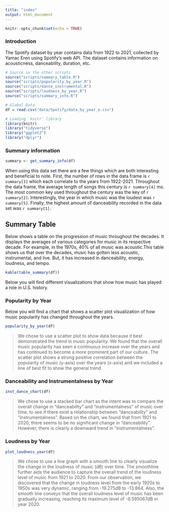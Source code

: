 ```yaml
---
title: "index"
output: html_document
---
```


```r
knitr::opts_chunk$set(echo = TRUE)
```

### Introduction
The Spotify dataset by year contains data from 1922 to 2021, collected by Yamac Eren using Spotify's web API. The dataset contains information on acousticness, danceability, duration, etc.

```r
# Source in the other scripts
source("scripts/summary_table.R")
source("scripts/popularity_by_year.R")
source("scripts/dance_instrumental.R")
source("scripts/loudness_by_year.R")
source("scripts/summary_info.R")

# Global Data
df = read.csv("data/Spotify/data_by_year_o.csv")

# Loading `knitr` library
library(knitr)
library("tidyverse")
library("ggplot2")
library("dplyr")

```

### Summary information

```r
summary <- get_summary_info(df)
```

When using this data set there are a few things which are both interesting 
and beneficial to note. First, the number of rows in the data frame is 
`r summary[3]` which each correlate to the years from 1922-2021. Throughout the 
data frame, the average length of songs this century is `r summary[4]` ms. 
The most common key used throughout the century was the key of `r summary[2]`. 
Interestingly, the year in which music was the loudest was `r summary[5]`. 
Finally, the highest amount of danceability recorded in the data set was 
`r summary[1]`.

## Summary Table
Below shows a table on the progression of music throughout the decades.
It displays the averages of various categories for music in its respective 
decade. For example, in the 1970s, 40% of all music was acoustic.This table shows us 
that over the decades, music has gotten less acoustic, instrumental, and live. 
But, it has increased in danceability, energy, loudness, and tempo.

```r
kable(table_summary(df))
```

Below you will find different visualizations that show how music has played a role in U.S. history.

### Popularity by Year

Below you will find a chart that shows a scatter plot visualization of how 
music popularity has changed throughout the years. 

```r
popularity_by_year(df)
```

>We chose to use a scatter plot to show data because it best demonstrated the 
trend in music popularity. We found that the overall music popularity has seen 
a continuous increase over the years and has continued to become a more 
prominent part of our culture. The scatter plot shows a strong positive 
correlation between the popularity of music (y-axis) over the years (x-axis) 
and we included a line of best fit to show the general trend. 

### Danceability and Instrumentalness by Year

```r
inst_dance_chart(df)
```

>We chose to use a stacked bar chart as the intent was to compare the overall change in "danceability" and "instrumentalness" of music over time, to see if there exist a relationship between "danceability" and "instrumentalness". Based on the chart, we found that from 1921 to 2020, there seems to be no significant change in "danceability". However, there is clearly a downward trend in "instrumentalness".

### Loudness by Year

```r
plot_loudness_year(df)
```

>We chose to use a line graph with a smooth line to clearly visualize the change
in the loudness of music (dB) over time. The smoothline further aids the audience
to capture the overall trend of the loudness level of music from 1921 to 2020.
From our observation, we discovered that the change in loudness level from the early
1920s to 1950s was very dynamic, ranging from -19.275dB to -13.864. Also, the smooth
line conveys that the overall loudness level of music has been gradually increasing,
reaching its maximum level of -6.595067dB  in year 2020.